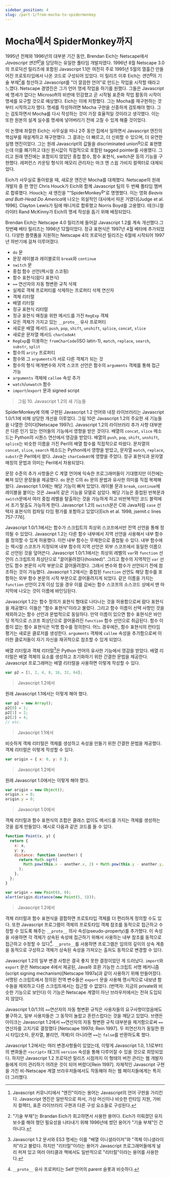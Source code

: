 ```yaml
---
sidebar_position: 4
slug: /part-1/from-mocha-to-spidermonkey
---
```


# Mocha에서 SpiderMonkey까지

1995년 전체와 1996년의 대부분 기간 동안, Brendan Eich는 Netscape에서 _Javascript 엔진_<sup>g</sup>[^25]을 담당하는 유일한 풀타임 개발자였다. 1996년 8월 Netscape 3.0의 프로덕션 릴리즈에 포함된 Javascript 1.1은 여전히 주로 1995년 5월의 열흘간 만들어진 프로토타입에서 나온 코드로 구성되어 있었다. 이 릴리즈 이후 Eich는 _엔진_<sup>g</sup>의 기술 부채[^26]를 청산하고 Javascript를 "더 깔끔한 언어"로 만드는 작업을 시작할 때라고 느꼈다. Netscape 경영진은 그가 언어 명세 작업을 하기를 원했다. 그들은 Javascript에 명세가 없다는 Microsoft의 비판에 민감했고 곧 시작될 표준화 작업 활동의 시작이 명세를 요구할 것으로 예상했다. Eich는 이에 저항했다. 그는 Mocha를 재구현하는 것부터 시작하고자 했다. 명세를 작성하려면 Mocha 구현을 신중하게 검토해야 했다. 그는 검토하면서 Mocha를 다시 작성하는 것이 가장 효율적일 것이라고 생각했다. 이는 또한 원본의 설계 실수를 명세에 넣어버리기 전에 고칠 수 있게 해줄 것이었다.

이 논쟁에 좌절한 Eich는 사무실을 떠나 2주 동안 집에서 일하면서 Javascript 엔진의 핵심부를 재설계하고 재구현했다. 그 결과는 더 빠르고, 더 신뢰할 수 있으며, 더 유연한 실행 엔진이었다. 그는 원래 Javascript의 값들을 discriminated union<sup>g</sup>으로 표현했는데 이를 폐기하고 대신 원시값이 직접적으로 포함된 tagged pointer를 사용했다. 그리고 원래 엔진에는 포함되지 않았던 중첩 함수, 함수 표현식, switch문 등의 기능을 구현했다. 레퍼런스 카운팅 형식의 메모리 관리자는 마크 앤 스윕 가비지 컬렉터로 대체되었다.

Eich가 사무실로 돌아왔을 때, 새로운 엔진은 Mocha를 대체했다. Netscape의 원래 개발자 중 한 명인 Chris Houck가 Eich와 함께 Javascript 팀의 두 번째 풀타임 멤버로 합류했다. Houck는 새 엔진을 "“SpiderMonkey<sup>g</sup>"로 명명했다. 이는 영화 *Beavis and Butt-Head Do America*에 나오는 외설적인 대사에서 따온 거였다[Judge et al. 1996]. Clayton Lewis가 팀에 매니저로 합류했고 Norris Boyd를 고용했다. 테크니컬 라이터 Rand McKinny가 Eich의 명세 작성을 돕기 위해 배정되었다.

Brendan Eich는 Netscape 4.0 릴리즈에 들어갈 Javascript 1.2를 계속 개선했다.그 첫번째 베타 릴리즈는 1996년 12월이었다. 정규 표현식은 1997년 4월 베타에 추가되었다. 다양한 플랫폼을 지원하는 Netscape 4의 프로덕션 릴리즈는 6월에 시작되어 1997년 하반기에 걸쳐 이루어졌다.

- `do` 문
- 문장 레이블과 레이블로의 `break`와 `continue`
- `switch` 문
- 중첩 함수 선언(렉시컬 스코핑)
- 함수 표현식(람다 표현식)
- `==` 연산자의 자동 형변환 규칙 삭제
- 실제로 객체 프로퍼티를 삭제하는 프로퍼티 삭제 연산자
- 객체 리터럴
- 배열 리터럴
- 정규 표현식 리터럴
- 정규 표현식 매칭을 위한 메서드를 가진 `RegExp` 객체
- 모든 객체가 가지고 있는 `__proto__` 유사 프로퍼티
- 새로운 배열 메서드 `push`, `pop`, `shift`, `unshift`, `splice`, `concat`, `slice`
- 새로운 문자열 메서드 `charCodeAt`
- `RegExp`를 이용하는 `fromCharCode`(ISO latin-1), `match`, `replace`, `search`, `substr`, `split`
- 함수의 `arity` 프로퍼티
- 함수와 그 `arguments`가 서로 다른 객체가 되는 것
- 함수의 형식 매개변수와 지역 스코프 선언은 함수의 `arguments` 객체를 통해 접근 가능
- `arguments` 객체에 `callee` 속성 추가
- `watch`/`unwatch` 함수
- `import`/`export` 문과 signed script

> 그림 10. Javascript 1.2의 새 기능들

SpiderMonkey에 의해 구현된 Javascript 1.2 언어와 내장 라이브러리는 Javascript 1.0/1.1에 비해 상당한 개선을 이루었다. 그림 10은 Javascript 1.2의 주요한 새 기능들을 나열한 것이다[Netscape 1997c]. Javascript 1.2의 라이브러리 추가 사항 대부분은 다른 인기 있는 언어들의 기능에서 영향을 받은 것이다. 배열의 `concat`, `slice` 메소드는 Python의 시퀀스 연산에서 영감을 받았다. 배열의 `push`, `pop`, `shift`, `unshift`, `splice`는 비슷한 이름을 가진 Perl의 배열 함수를 직접적으로 따왔다. 문자열의 `concat`, `slice`, `search` 메소드는 Python에서 영향을 받았고, 문자열 `match`, `replace`, `substr`은 Perl에서 왔다. Java는 `charCodeAt`에 영향을 주었다. 정규 표현식과 문자열 매칭의 문법과 의미는 Perl에서 차용되었다.

문장 수준의 추가 사항들은 C 계열 언어에 익숙한 프로그래머들이 기대했지만 이전에는 빠져 있던 문장들을 제공했다. `do` 문은 C의 `do` 문의 문법과 유사한 의미를 직접 복제해왔다. Javascript 1.0에는 해당 기능이 빠져 있었다. 레이블 문과 `break`, `continue`에 레이블을 붙이는 것은 Java의 같은 기능을 모델로 삼았다. 해당 기능은 중첩된 반복문과 `switch`문에서 여러 중첩 레벨을 탈출하는 것을 가능하게 하고 비반복적인 코드 블럭에서 조기 탈출도 가능하게 한다. Javascript 1.2의 `switch`문은 C와 Java처럼 `case` 선택자 표현식의 컴파일 타임 평가를 포함하고 있었다[Eich et al. 1998, jsemit.c lines 757-776].

Javascript 1.0/1.1에서는 함수가 스크립트의 최상위 스코프에서만 전역 선언을 통해 정의될 수 있었다. Javascript 1.2는 다른 함수 내부에서 지역 선언을 사용해서 내부 함수를 정의할 수 있게 허용했다. 이런 내부 함수는 무제한으로 중첩될 수 있다. 내부 함수에는 렉시컬 스코프가 지정되며 내부 함수의 지역 선언은 외부 스코프에서 동일한 이름으로 선언된 것을 덮어쓴다. Javascript 1.0/1.1에서는 최상위 레벨의 `var`와 `function` 선언이 스크립트의 최상단으로 "끌어올려졌다(hoisted)". 그리고 함수의 지역적인 `var` 선언도 함수 본문의 시작 부분으로 끌어올려졌다. 그래서 변수와 함수가 선언되기 전에 참조하는 것이 가능했다. Javascript 1.2에서는 중첩된 `function` 선언도 해당 함수를 포함하는 외부 함수 본문의 시작 부분으로 끌어올려지게 되었다. 같은 이름을 가지는 `function` 선언이 2개 이상 있을 경우 이를 감싸는 함수 스코프의 소스코드 상에서 맨 마지막에 나오는 것이 이름에 바인딩된다.

Javascript 1.2는 함수 정의가 표현식 형태로 나타나는 것을 허용함으로써 람다 표현식을 제공했다. 이들은 "함수 표현식"이라고 불렸다. 그리고 함수 이름이 선택 사항인 것을 제외하고는 함수 선언과 문법적으로 동일하다. 만약 이름이 있으면 함수 표현식은 바인딩 목적으로 스코프 최상단으로 끌어올려진 `function` 함수 선언으로 취급된다. 함수 이름이 없는 함수 표현식은 익명 함수를 정의한다. 어느 경우에든, 함수 표현식의 런타임 평가는 새로운 클로저를 생성한다. `arguments` 객체에 `callee` 속성을 추가함으로써 이러한 클로저들이 자기 자신을 재귀적으로 참조할 수 있게 되었다.

배열 리터럴과 객체 리터럴[^28]은 Python 언어의 유사한 기능에서 영감을 받았다. 배열 리터럴은 배열 객체의 요소를 생성하고 초기화하기 위한 간결한 문법을 제공한다. Javascript 프로그래머는 배열 리터럴을 사용하면 이렇게 작성할 수 있다.

```js
var p2 = [1, 2, 4, 8, 16, 32, 64];
```

> Javascript 1.2에서

원래 Javascript 1.1에서는 이렇게 해야 했다.

```js
var p2 = new Array();
p2[0] = 1;
p2[1] = 2;
p2[2] = 4;
// etc.
```

> Javascript 1.1에서

비슷하게 객체 리터럴은 객체를 생성하고 속성을 만들기 위한 간결한 문법을 제공했다. 객체 리터럴은 이렇게 작성할 수 있다.

```js
var origin = { x: 0, y: 0 };
```

> Javascript 1.2에서

원래 Javascript 1.0에서는 이렇게 해야 했다.

```js
var origin = new Object();
origin.x = 0;
origin.y = 0;
```

> Javascript 1.0에서

객체 리터럴과 함수 표현식의 조합은 클래스 없이도 메서드를 가지는 객체를 생성하는 것을 쉽게 만들었다. 예시로 다음과 같은 코드를 들 수 있다.

```js
function Point(x, y) {
  return {
    x: x,
    y: y,
    distance: function (another) {
      return Math.sqrt(
        Math.pow(this.x - another.x, 2) + Math.pow(this.y - another.y, 2)
      );
    },
  };
}

var origin = new Point(0, 0);
alert(origin.distance(new Point(5, 5)));
```

> Javascript 1.2에서

객체 리터럴과 함수 표현식을 결합하면 프로토타입 객체를 더 편리하게 정의할 수도 있다. 또한 Javascript 프로그램이 객체의 프로토타입 객체 참조를 동적으로 접근하고 수정할 수 있도록 해주는 `__proto__` 의사 속성(pseudo-property)를 추가했다. 이 속성을 사용하면 각 객체가 상속된 속성에 접근하기 위해서 사용하는 내부 참조를 동적으로 접근하고 수정할 수 있다[^29]. `__proto__`를 사용하면 프로그램은 임의의 깊이의 상속 계층을 동적으로 구성하고 객체가 상속된 속성을 가져오는 출처도 동적으로 변경할 수 있다.

Javascript 1.2의 일부 변경 사항은 결국 좋지 못한 결정이었던 게 드러났다. `import`와 `export` 문은 Netscape 4에서 제공된, Java와 호환 가능한 스크립트 서명 메커니즘(script signing mechanism)[Netscape 1997a]과 같이 사용하기 위해 만들어졌다. 서명된 스크립트에서 정의된 전역 변수들은 `export` 문을 사용해 명시적으로 내보낸 함수들을 제외하고 다른 스크립트에서는 접근할 수 없었다. (번역자: 지금의 private와 비슷한 기능으로 보인다) 이 기능은 Netscape 계열이 아닌 브라우저에서는 전혀 도입되지 않았다.

Javascript 1.0/1.1의 `==`연산자의 자동 형변환 규칙은 사용자들의 요구사항이었음에도 불구하고, 일부 사용자들은 그 동작이 놀랍고 혼란스럽다는 것을 깨닫고 있었다. 브랜든 아이크는 Javascript 1.2에서 `==`연산자의 자동 형변환 규칙 대부분을 제거함으로써 `==` 연산자를 고치기로 결정했다 [Netscape 1997d; Rein 1997]. 두 피연산자가 동일한 원시 타입(숫자, 문자열, 불리언, 객체)이 아니라면 `==`는 `false`를 반환하도록 했다.

Javascript 1.2에서는 여러 변경사항들이 있었는데, 이렇게 Javascript 1.0, 1.1로부터의 변화들은 `<script>` 태그의 `version` 속성을 통해 다루어질 수 있을 것으로 희망되었다. 하지만 Javascript 1.2 프로덕션 릴리즈 시점까지 이 형태의 버전 관리는 웹 개발자들에게 이미 관리하기 어려운 것이 되어 버렸다[Rein 1997]. 자체적인 Javascript 구현을 가진 비-Netscape 계열 브라우저들에서도 작동해야 하는 웹 페이지들에게는 특히 더 그러했다.

[^25]: Javascript 커뮤니티에서 "엔진"이라는 용어는 Javascript의 언어 구현을 가리킨다. Javascript 엔진은 일반적으로 파서, 가상 머신이나 비슷한 런타임 지원, 가비지 컬렉터, 표준 라이브러리 구현과 다른 구성 요소들로 구성된다.
[^26]: "기술 부채"는 Brandan Eich가 회고하면서 사용한 용어다. Eich가 미뤄졌던 유지보수를 해야 했던 필요성을 나타내기 위해 1996년에 썼던 용어가 "기술 부채"인 건 아니다.
[^27]: SpiderMonkey는 이후의 Netscape와 Mozilla 브라우저에 있는 Javascript 하위 체제를 나타내는 이름이 되었다. 2020년에도 Mozilla는 그 이름을 쓴다. 실제의 구현 기술은 몇 번 바뀌었는데도 말이다.
[^28]: Javascript 1.2 문서와 ES3 명세는 이를 "배열 이니셜라이저"와 "객체 이니셜라이저"라고 불렀다. 하지만 "리터럴"이라는 용어가 Javascript 프로그래머들에게 널리 퍼져 있고 여러 아티클과 책에서도 일반적으로 "리터럴"이라는 용어를 사용한다.
[^29]: `__proto__` 유사 프로퍼티는 Self 언어의 parent 슬롯과 비슷하다.
